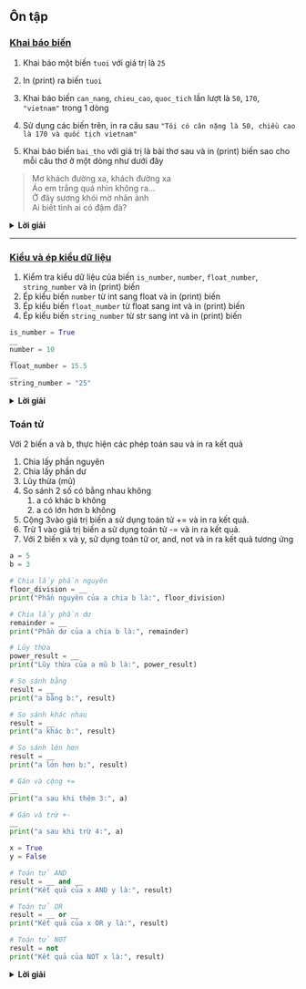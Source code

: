 ## Ôn tập

### [Khai báo biến](#khai-báo-biến)

1. Khai báo một biến `tuoi` với giá trị là `25`

2. In (print) ra biến `tuoi`

3. Khai báo biến `can_nang`, `chieu_cao`, `quoc_tich` lần lượt là `50`, `170`, `"vietnam"` trong 1 dòng

4. Sử dụng các biến trên, in ra câu sau `"Tôi có cân nặng là 50, chiều cao là 170 và quốc tịch vietnam"`

5. Khai báo biến `bai_tho` với giá trị là bài thơ sau và in (print) biến sao cho mỗi câu thơ ở một dòng như dưới đây

>Mơ khách đường xa, khách đường xa \
>Áo em trắng quá nhìn không ra... \
>Ở đây sương khói mờ nhân ảnh \
>Ai biết tình ai có đậm đà? \

<details><summary><b>Lời giải</b></summary>
<p>

```python
#1
tuoi = 25
#2
print(tuoi)
#3
can_nang, chieu_cao, quoc_tich = 50, 170, 'vietnam'
#4
print('Tôi có cân nặng là', can_nang, ', chiều cao là', chieu_cao, 'và quốc tịch', quoc_tich)
#5
bai_tho = '''
Mơ khách đường xa, khách đường xa
Áo em trắng quá nhìn không ra...
Ở đây sương khói mờ nhân ảnh
Ai biết tình ai có đậm đà?
'''
print(bai_tho)
```
</p></details>

---

### [Kiểu và ép kiểu dữ liệu](#kiêu-dư-liêu)

1. Kiểm tra kiểu dữ liệu của biến `is_number`,  `number`, `float_number`, `string_number` và in (print) biến
2. Ép kiểu biến `number` từ int sang float và in (print) biến
3. Ép kiểu biến `float_number` từ float sang int và in (print) biến
4. Ép kiểu biến `string_number` từ str sang int và in (print) biến

```python
is_number = True
__
number = 10
__
float_number = 15.5
__
string_number = "25"
```

<details><summary><b>Lời giải</b></summary>
<p>

```python
is_number = True
print('Biến is_number có kiểu', type(is_number))
# Ép kiểu từ int sang float và ngược lại
number = 10
print('Số nguyên:', number, 'với kiểu', type(number))
number_float = float(number)
print("Số nguyên sau khi ép kiểu thành số thực:", number_float, 'với kiểu', type(number_float))


float_number = 15.5
print('Số thực', float_number)
int_number = int(float_number)
print("Số thực sau khi ép kiểu thành số nguyên:", int_number, 'với kiểu', type(int_number))

# Ép kiểu từ string sang int
string_number = "25"
print('Chuỗi', float_number, 'với kiểu', type(string_number))
int_from_string = int(string_number)
print("Số nguyên từ chuỗi:", int_from_string, 'với kiểu', type(int_from_string))
```

<p></details>

### Toán tử

Với 2 biến a và b, thực hiện các phép toán sau và in ra kết quả

1. Chia lấy phần nguyên
2. Chia lấy phần dư
3. Lũy thừa (mũ)
4. So sánh 2 số có bằng nhau không
    1. a có khác b không
    2. a có lớn hơn b không
5. Cộng 3vào giá trị biến a sử dụng toán tử += và in ra kết quả.
6. Trừ 1 vào giá trị biến a sử dụng toán tử -= và in ra kết quả.
7. Với 2 biến x và y, sử dụng toán tử or, and, not và in ra kết quả tương ứng

```python
a = 5
b = 3

# Chia lấy phần nguyên
floor_division = __
print("Phần nguyên của a chia b là:", floor_division)

# Chia lấy phần dư
remainder = __
print("Phần dư của a chia b là:", remainder)

# Lũy thừa
power_result = __
print("Lũy thừa của a mũ b là:", power_result)

# So sánh bằng
result = __
print("a bằng b:", result)

# So sánh khác nhau
result = __
print("a khác b:", result)

# So sánh lớn hơn
result = __
print("a lớn hơn b:", result)

# Gán và cộng +=
__
print("a sau khi thêm 3:", a)

# Gán và trừ +-
__ 
print("a sau khi trừ 4:", a)

x = True
y = False

# Toán tử AND
result = __ and __
print("Kết quả của x AND y là:", result)

# Toán tử OR
result = __ or __
print("Kết quả của x OR y là:", result)

# Toán tử NOT
result = not 
print("Kết quả của NOT x là:", result)
```

<details><summary><b>Lời giải</b></summary>
<p>

```python
a = 5
b = 3
# Chia lấy phần nguyên
floor_division = a // b
print("Phần nguyên của a chia b là:", floor_division)

# Chia lấy phần dư
remainder = a % b
print("Phần dư của a chia b là:", remainder)

# Lũy thừa
power_result = a ** b
print("Lũy thừa của a mũ b là:", power_result)

# So sánh bằng
result = a == b
print("a bằng b:", result)

# So sánh khác nhau
result = a != b
print("a khác b:", result)

# So sánh lớn hơn
result = a > b
print("a lớn hơn b:", result)

# Gán và cộng +=
a += 3  # Tương đương với a = a + 3
print("a sau khi thêm 3:", a)

# Gán và trừ +-
a -= 4  # Tương đương với a = a - 4
print("a sau khi trừ 4:", a)

x = True
y = False

# Toán tử AND
result = x and y
print("Kết quả của x AND y là:", result)

# Toán tử OR
result = x or y
print("Kết quả của x OR y là:", result)

# Toán tử NOT
result = not x
print("Kết quả của NOT x là:", result)
```
</p> <details>


1. Khởi tạo 2 biến `num1` và `num2` với 2 giá trị số nguyên (int) bất kì
2. Tính tổng và tích giá trị của 2 biến `num1` và `num2`
3. Kiểm tra xem giá tổng và tích của 2 biến có chia hết cho 3 và 5 hay không


```python
#Khởi tạo 2 biến num1 và num2

#Tính tổng
sum_result =

#Tính tích
product_result =

print(f"Tổng là: {sum_result}, Tích là: {product_result}")

# Kiểm tra xem tổng và tích vừa tính có chia hết cho 3 và 5

```

<details><summary><b>Lời giải</b></summary>
<p>

```python
# Bài 19
num1 = 3
num2 = 4
sum_result = num1 + num2
product_result = num1 * num2
print(f"Tổng là: {sum_result}, Tích là: {product_result}")

# Bài 20
check_number = sum_result
is_divisible = (check_number % 3 == 0) and (check_number % 5 == 0)
print(f"Số {check_number} {'chia hết cho 3 và 5' if is_divisible else 'không chia hết cho 3 và 5'}")
```

</p></details>


Giả sử tỷ giá 1 usd đổi được 24 vnd
Viết chương trình với

input là số usd nhập vào từ bàn phím
output là số vnd tương ứng
Sử dụng input() để giá trị nhập từ bàn phím

`a = input()` khi chạy câu này, a sẽ được gán với giá trị được nhập vào từ bàn phím

```python
a = input()
print(type(a))
```

Hãy thử nhập từ bàn phím số tiền USD và đổi sang VND

```python
USD = int(input("Input USD:"))
VND = __ * __
print(__, "USD = ", __, "VND")
```

<details><summary><b>Lời giải</b></summary>
<p>

```python
USD = int(input("Input USD: "))
VND = USD*24
print(USD, "USD = ", VND, "VND")
```

<p></details>

### Cấu trúc dữ liệu cơ bản

#### List

cho List my_list

1.  Truy cập phần tử đầu tiên
2.  Truy cập phần tử cuối cùng
3.  Lấy ra list [2,3,4] từ my_list
4.  Lấy ra những phần tử có index 0 và chẵn: 0, 2, 4


```python
my_list = [1, 2, 3, 4, 5]

# Truy cập phần tử đầu tiên
first_element =
print("Phần tử đầu tiên của list là:", first_element)

# Truy cập phần tử cuối cùng
last_element =
print("Phần tử cuối cùng của list là:", last_element)

# Truy cập một phần của list
sliced_elements =   # Lấy ra list [2,3,4] từ my_list
print("sliced list:", sliced_elements)

#Lấy phần tử index chẵn
new_list =
print("new list:" new_list)
```

<details><summary><b>Lời giải</b></summary>
<p>

```python
my_list = [1, 2, 3, 4, 5]

# Truy cập phần tử đầu tiên
first_element = my_list[0]
print("Phần tử đầu tiên của list là:", first_element)

# Truy cập phần tử cuối cùng
last_element = my_list[-1]
print("Phần tử cuối cùng của list là:", last_element)

# Truy cập một phần của list
sliced_elements = my_list[1:4]  # Lấy ra list [2,3,4] từ my_list
print("sliced list:", sliced_elements)

#Lấy phần tử index chẵn
new_list = my_list[::2]
print("new list:", new_list)
```

</p></details>

1. Thay đổi giá trị của phần 3 thành 10
2. Kiểm tra xem giá trị 3 có tồn tại trong list không

```python
my_list = [1, 2, 3, 4, 5]

# Thay đổi giá trị của phần tử tại index 2
__
print("List sau khi thay đổi giá trị của phần tử tại index 2:", my_list)

# Kiểm tra xem giá trị 3 có tồn tại trong list không
print("Giá trị 3 có tồn tại trong list không:", ____)
```

<details><summary><b>Lời giải</b></summary>
<p>

```python
my_list = [1, 2, 3, 4, 5]

# Thay đổi giá trị của phần tử tại index 2
my_list[2] = 10
print("List sau khi thay đổi giá trị của phần tử tại index 2:", my_list)
# Kiểm tra xem giá trị 3 có tồn tại trong list không
print("Giá trị 3 có tồn tại trong list không:", 3 in my_list)

```

1. Thêm một phần tử vào cuối list
2. Xóa phần tử tại index=2
3. Nối `list2` vào `list1`

```python
my_list = [1, 2, 3, 4, 5]

# Thêm một phần tử vào cuối list
__
print("List sau khi thêm phần tử mới:", my_list)

# Xóa phần tử tại index 2
__
print("List sau khi xóa phần tử tại index 2:", my_list)

list1 = [1, 2, 3]
list2 = [4, 5, 6]

# Nối list2 vào list1
__
print("List sau khi nối:", list1)
```

<details><summary><b>Lời giải</b></summary>
<p>

```python
my_list = [1, 2, 3, 4, 5]

# Thêm một phần tử vào cuối list
my_list.append(6)
print("List sau khi thêm phần tử mới:", my_list)

# Xóa phần tử tại index 2
del my_list[2]
print("List sau khi xóa phần tử tại index 2:", my_list)

list1 = [1, 2, 3]
list2 = [4, 5, 6]

# Nối list2 vào list1
list1.extend(list2)
print("List sau khi nối:", list1)
```

</p></details>

(Optional) Sử dùng hàm có sẵn để:

1. Đếm số lần xuất hiện của một giá trị trong list
2. Sắp xếp list
3. Đảo ngược thứ tự của list

```python
my_list = [5,5,3,2,3,1]
# Đếm số lần xuất hiện của giá trị 3 trong list
count_3 = __
print("Số lần xuất hiện của giá trị 3 trong list:", count_3)

# Sắp xếp list
my_list = __
print("List sau khi sắp xếp:", my_list)

# Đảo ngược thứ tự của list 
my_list = __
print("List sau khi đảo ngược:", my_list)
```


<details><summary><b>Lời giải</b></summary>
<p>

```python
my_list = [5,5,3,2,3,1]
# Đếm số lần xuất hiện của một giá trị trong list
count_3 = my_list.count(3)
print("Số lần xuất hiện của giá trị 3 trong list:", count_3)

# Sắp xếp list
my_list.sort()
print("List sau khi sắp xếp:", my_list)

# Đảo ngược thứ tự của list
my_list.reverse()
print("List sau khi đảo ngược:", my_list)
```

</p></details>


#### Set

1. Tạo một set chứa các môn học bạn học trong một kỳ học. In ra set đó. Kiểm tra kiểu dữ liệu của set vừa tạo

2. Khởi tạo một biến với giá trị là tên một môn học khác. Thêm môn học mới vào set trên và in ra set sau khi thêm.


```python
# 1.
# Tạo set
subjects_set =

# In ra set
print(__)
# Kiểm tra kiểu dữ liệu của set. <class 'set'>
print(__)

# 2.
#Khởi tạo biến với giá trị là môn học khác
new_subject = __

# Thêm môn học trên vào set subjects_set và xóa một môn học bất kì
subjects_set.__(__)
subjects_set.__(__)

# In ra set sau khi thêm
print("Danh sách môn học sau khi thêm:", subjects_set)
```

<details><summary><b>Lời giải</b></summary>
<p>

```python
# Bài 32
subjects_set = {"Toán", "Văn", "Anh", "Lý", "Hóa"}
print("Danh sách môn học:", subjects_set)
print(type(subjects_set))

# Bài 33
new_subject = "Âm nhạc"
subjects_set.add(new_subject)
subjects_set.remove("Văn")
print("Danh sách môn học sau khi thêm:", subjects_set)
```

</p></details>

Cho 2 set `set1` và `set2`
1. Tìm phần tử chung của 2 set
2. Tạo một set gồm tất cả phần tử của 2 set

Cho 2 set `set5` và `set6`. Tìm những kí tự nằm trong `set5` nhưng không nằm trong `set6`


```python
set1 = {1, 2, 3, 4, 5}
set2 = {3, 4, 5, 6, 7}

#In ra phần tử chung
intersection_result = __
print(f"Phép giao của hai set: {intersection_result}")

#In ra set gồm tất cả phần tử
union_result = __
print(f"Phép hợp của hai set: {union_result}")

set5 = set("abcde")
set6 = set("cdefg")
#In ra kí tự nằm trong set5 mà không trong set6
difference_result = __
print(f"Phép hiệu của hai set: {difference_result}")
```

<details><summary><b>Lời giải</b></summary>
<p>

```python
# Bài 36
set1 = {1, 2, 3, 4, 5}
set2 = {3, 4, 5, 6, 7}
intersection_result = set1.intersection(set2)
print(f"Phép giao của hai set: {intersection_result}")

# Bài 37
set3 = {1, 2, 3, 4, 5, 6}
set4 = {4, 5, 6, 7, 8}
union_result = set3.union(set4)
print(f"Phép hợp của hai set: {union_result}")

# Bài 38
set5 = set("abcde")
set6 = set("cdefg")
difference_result = set5.difference(set6)
print(f"Phép hiệu của hai set: {difference_result}")

```

</p></details>


#### Tuple

1. Tạo tuple `subjects_tuple` với 3 môn học `Toan`, `Van`, `Anh`
2. Không khai báo lại 3 môn trên, tạo tuple mới ` new_subject_tuple` với 3 môn học trong tuple `subjects_tuple` và thêm môn `Ly`

```python
# Bài 41
subjects_tuple = (__, __, __)
number_of_elements = len(__)
print(f"Số lượng phần tử trong tuple là: {number_of_elements}")

# Bài 42
new_subject_tuple  = subjects_tuple + (__,)
print("Tuple sau khi thêm môn học mới:", new_subject_tuple )
```

<details><summary><b>Lời giải</b></summary>
<p>

```python
# Bài 41
subjects_tuple = ("Toán", "Văn", "Anh")
number_of_elements = len(subjects_tuple)
print(f"Số lượng phần tử trong tuple là: {number_of_elements}")

# Bài 42
new_subject_tuple  = subjects_tuple + ("Lý",)
print("Tuple sau khi thêm môn học mới:", new_subject_tuple )
```

</p></details>

#### Dictionary

1. Một sinh viên có thông tin như sau `tên` là `Nguyễn Văn A`, `tuổi` `20`, `điểm` `8.5`

2. Tạo một dictionary chứa thông tin về một sinh viên với các thông tin như "tên", "tuổi", "điểm". In ra tên của sinh viên đó.

3. Thêm số điện thoại 0123456789 vào thông tin

4. Xóa thông tin về tuổi

5. Thay đổi điểm thành 9.0


```python
# 1
student_info = {__:__, __:__, __:__}
# 2
student_name = student_info[__]
print(f"Tên của sinh viên là: {student_name}")
#3. Thêm số điện thoại 0123456789
student_info[__] = __
print("Dictionary sau khi thêm số điện thoại:", student_info)
#4. Xóa thông tin về tuổi
del __[__]
print("Dictionary sau khi xóa thông tin tuổi:", student_info)
#5. Thay đổi điểm thành 9.0
student_info[__] = __
print("Dictionary sau khi thay đổi điểm:", student_info)

```

<details><summary><b>Lời giải</b></summary>
<p>

```python
#1
student_info = {"tên": "Nguyễn Văn A", "tuổi": 20, "điểm": 8.5}

#2
student_name = student_info["tên"]
print(f"Tên của sinh viên là: {student_name}")

#3
student_info["số điện thoại"] = "0123456789"
print("Dictionary sau khi thêm số điện thoại:", student_info)

#4
del student_info["tuổi"]
print("Dictionary sau khi xóa thông tin tuổi:", student_info)

#5
student_info["điểm"] = 9.0
print("Dictionary sau khi thay đổi điểm:", student_info)
```

</p></details>

#### Chuỗi

1. Tạo biến `my_name` với giá trị là một chuỗi chứa họ và tên theo thứ tự `first_name` + `last_name`  và in ra ký tự đầu tiên và cuối cùng trong chuỗi. Đếm số ký tự `my_name`
3. Chuyển đổi chuỗi trên thành chuỗi in hoa và in ra kết quả. Sau đó thay `o` thành `x` trong chuỗi `John` để được `Jxhn`
4. Với biến `age` = `25`, `grade` = `A` và in ra 2 chuỗi dưới đây sử dụng f-string.
`Tôi đã 25 tuổi` và `Tên John, Điểm A`


```python
# 1
first_name = "Anh"
last_name = "Pham"
my_name = __

first_char = __
last_char = __
# đếm số ký tự
len_char = __
print(f"Ký tự đầu tiên: {first_char}, Ký tự cuối cùng: {last_char}. Số ký tự là {len_char}")

# 2
uppercase_name = __
print(f"Chuỗi in hoa: {uppercase_name}")

modified_name =__
print(f"Chuỗi sau khi thay thế: {modified_name}")

# 3
age = 25
print(__) #Tôi đã 25 tuổi

# 4
grade = 'A'
formatted_string =  __#Tên John, Điểm A sử dụng .format()
print(formatted_string)

```

<details><summary><b>Lời giải</b></summary>
<p>

```python
#1
first_name = "Anh"
last_name = "Pham"
my_name = first_name + " " + last_name

first_char = my_name[0]
last_char = my_name[-1]
len_char = len(my_name)
print(f"Ký tự đầu tiên: {first_char}, Ký tự cuối cùng: {last_char}. Số ký tự là {len_char}")

# 2
uppercase_name = my_name.upper()
print(f"Chuỗi in hoa: {uppercase_name}")

# 3
modified_name = my_name.replace('a', 'x')
print(f"Chuỗi sau khi thay thế: {modified_name}")

# 4
age = 25
print(f"Tôi đã {age} tuổi.")

# 5
grade = 'A'
formatted_string = "Tên: {}, Điểm: {}".format(my_name, grade)
print(formatted_string)

```
</p></details>

### Các phương thức trên dữ liệu datetime​

1. In ra ngày hiện tại. Ví dụ như `2024-01-05`
2. Cho biến `specific_date` ở dạng datetime. Chuyển thành str với format `yyyymmdd`
3. Tính khoảng cách thời gian giữa hai ngày và in ra số ngày chênh lệch.


```python
from datetime import datetime
#1
current_date = __
print(f"Ngày hiện tại: {current_date}")
print(type(current_date))

#2
specific_date = datetime(2022, 6, 30, 15, 30)
yyyymmdd_date = __
print(f"Thời gian yyyymmdd: {yyyymmdd_date}") #20220630

#3
date1 = datetime(2022, 1, 1)
date2 = datetime(2022, 12, 31)
days_difference = __
print(f"Số ngày chênh lệch: {days_difference}")
```

<details><summary><b>Lời giải</b></summary>
<p>

```python
from datetime import datetime

#1
current_time = datetime.now()
current_date = current_time.date()
print(f"Ngày hiện tại: {current_date}")
print(type(current_date))

#2
specific_date = datetime(2022, 6, 30, 15, 30)
yyyymmdd_date = specific_date.strftime('%Y%m%d')
print(f"Thời gian yyyymmdd: {yyyymmdd_date}")

#3
date1 = datetime(2022, 1, 1)
date2 = datetime(2022, 12, 31)
time_difference = date2 - date1
days_difference = time_difference.days
print(f"Số ngày chênh lệch: {days_difference}")

```

</p></details>

### If Else

Viết một chương trình kiểm tra xem một số nhập từ người dùng `user_number`

1. Nếu là số chẵn, in ra chuỗi: Số `user_number` là số chẵn

2. Nếu là số lẻ, in ra chuỗi: Số `user_number` là số lẻ

3. Nếu là số 0, in ra chuỗi: `bạn vừa nhập vào số 0`

Ví dụ nếu người dùng nhập vào số 2 thì chương trình sẽ in ra `Số 2 là số chẵn`


```python
# Bài 59
user_number = int(input("Nhập một số nguyên: "))
if user_number % __:
    print(f"Số {user_number} là số chẵn.")
elif user_number __:
    print(f"Bạn vừa nhập vào số 0")
else:
    print(f"Số {user_number} là số lẻ.")
```

<details><summary><b>Lời giải</b></summary>
<p>

```python
# Bài 59
user_number = int(input("Nhập một số nguyên: "))
if user_number % 2 == 0:
    print(f"Số {user_number} là số chẵn.")
elif user_number == 0:
    print(f"Bạn vừa nhập vào số 0")
else:
    print(f"Số {user_number} là số lẻ.")
```

</p></details>

### Vòng Lặp - for

1. Sử dụng hàm range() và vòng for để in ra số chẵn từ 0 đến 20 (bao gồm cả số 0 và 20)
2. Tính tổng các số chẵn từ 0 đến 20 sử dụng vòng for
3. Sử dụng vòng lặp `for` in ra các số chẵn từ 0 đến 20, nhưng bỏ qua các số chia hết cho 7 và dừng vòng lặp khi đến số 18


```python
my_range = range(_,_,_)

# 1
for i in __:
    print(i)

# 2
sum_result = 0
for i in __:
    sum_result __ __
print(f"Tổng các số chẵn từ 0 đến 20 là: {sum_result}")

# 3
for i in __:
    if __:
      continue
    elif __:
      break
    print(i)
```

<details><summary><b>Lời giải</b></summary>
<p>

```python
my_range = range(0, 21, 2)

#1
for i in my_range:
    print(i)

#2
sum_result = 0
for i in my_range:
    sum_result += i
print(f"Tổng các số chẵn từ 0 đến 20 là: {sum_result}")

#3
for i in my_range:
    if i % 7 == 0:
      continue
    elif i ==18:
      break
    print(i)
```

</p></details>

### Function

1. Viết hàm tính diện tích hình thang (trapezoid)

Công thức diện tích hình thang: $\frac{1}{2}$ * chiều cao * đáy 1 * đáy 2
2. Viết hàm `filter_numbers(x)` nhận vào 1 list `x` và trả về 1 list gồm các phần tử là số (int, float) của `x`

```python
def calculate_trapezoid_area(base1, base2, height):
    """
    Tính diện tích hình thang

    Parameters:
    - base1: Chiều dài đáy 1.
    - base2: Chiều dài đáy 2.
    - height: Chiều cao giữa 2 đáy.

    Returns:
    - area: Diện tích của hình thang.
    """
    area = __
    return area

#Test:
base1_length = 2.4
base2_length = 3.6
trapezoid_height = 4

trapezoid_area = calculate_trapezoid_area(base1_length, base2_length, trapezoid_height)
print("The area of the trapezoid is:", trapezoid_area)
#Kết quả in ra: The area of the trapezoid is: 12.0
```

<details><summary><b>Lời giải</b></summary>
<p>

```python
def calculate_trapezium_area(base1, base2, height):
    """
    Tính diện tích hình thang

    Parameters:
    - base1: Chiều dài đáy 1.
    - base2: Chiều dài đáy 2.
    - height: Chiều cao giữa 2 đáy.

    Returns:
    - area: Diện tích của hình thang.
    """
    area = 0.5 * (base1 + base2) * height
    return area

#Test:
base1_length = float(2.4)
base2_length = float(3.6)
trapezium_height = float(4)

trapezium_area = calculate_trapezium_area(base1_length, base2_length, trapezium_height)
print("The area of the trapezium is:", trapezium_area)
#Kết quả in ra: The area of the trapezium is: 12.0
```


```python
def filter_numbers(x):

  return

#Test
result = filter_numbers([1, 2, 'A', True, -1, -2.5, 7, [1, 2], False])
print(result)
# Kết quả in ra: [1, 2, -1, -2.5, 7]
```

<details><summary><b>Lời giải</b></summary>
<p>

```python
def filter_numbers(x):
    num_list=[]
    for i in x:
      if type(i) == int or type(i) == float:
        num_list.append(i)
    return num_list

result = filter_numbers([1, 2, 'A', True, -1, -2.5, 7, [1, 2], False])
print(result)
```

</p></details>
